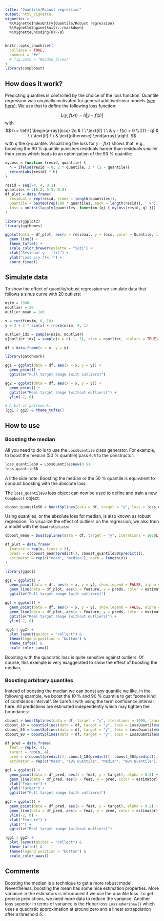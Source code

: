 ```yaml
---
title: "Quantile/Robust regression"
output: html_vignette
vignette: >
  %\VignetteIndexEntry{Quantile/Robust regression}
  %\VignetteEngine{knitr::rmarkdown}
  %\VignetteEncoding{UTF-8}
---
```


```r
knitr::opts_chunk$set(
  collapse = TRUE,
  comment = "#>"
  # fig.path = "Readme_files/"
)
library(compboost)
```

## How does it work?

Predicting quantiles is controlled by the choice of the loss function. Quantile regression was originally motivated for general additive/linear models ([see here](https://en.wikipedia.org/wiki/Quantile_regression)). We use that to define the following loss function:

$$
L(y, f(x)) = h|y - f(x)|
$$
with
$$
h = \left\{
\begin{array}{ccc}
2q       & \ \ \text{if} \ \ & y - f(x) > 0 \\
2(1 - q) & \ \ \text{if} \ \ & \text{otherwise}
\end{array}
\right.
$$
with $q$ the q-quantile. Visualizing the loss for $y - f(x)$ shows that, e.g., boosting the 90 % quantile punishes residuals harder than residuals smaller then zeros which leads to an optimization of the 90 % quantile:

```r
myLoss = function (resid, quantile) {
  h = ifelse(resid > 0, 2 * quantile, 2 * (1 - quantile))
  return(abs(resid) * h)
}

resid = seq(-4, 4, 0.1)
quantiles = c(0.2, 0.5, 0.8)
df_plot = data.frame(
  residual = rep(resid, times = length(quantiles)),
  Quantile = paste0(rep(100 * quantiles, each = length(resid)), " %"),
  loss = unlist(lapply(quantiles, function (q) { myLoss(resid, q) }))
)

library(ggplot2)
library(ggthemes)

ggplot(data = df_plot, aes(x = residual, y = loss, color = Quantile, linetype = Quantile), size = 2) +
  geom_line() +
  theme_tufte() +
  scale_color_brewer(palette = "Set1") +
  xlab("Residual y - f(x)") +
  ylab("Loss L(y,f(x))") +
  coord_fixed()
```

## Simulate data

To show the effect of quantile/robust regression we simulate data that follows a sinus curve with 20 outliers:

```r
nsim = 1000
noutlier = 20
outlier_mean = 1e6

x = runif(nsim, 0, 10)
y = 3 + 2 * sin(x) + rnorm(nsim, 0, 1)

outlier_idx = sample(nsim, noutlier)
y[outlier_idx] = sample(x = c(-1, 1), size = noutlier, replace = TRUE) * rnorm(noutlier, outlier_mean, 1)

df = data.frame(x = x, y = y)
```

```r
library(patchwork)

gg1 = ggplot(data = df, aes(x = x, y = y)) +
  geom_point() +
  ggtitle("Full target range (with outliers)")

gg2 = ggplot(data = df, aes(x = x, y = y)) +
  geom_point() +
  ggtitle("Real target range (without outliers)") +
  ylim(-2, 8)

# A bit of patchwork:
(gg1 | gg2) & theme_tufte()
```

## How to use

### Boosting the median

All you need to do is to use the `LossQuantile` class generator. For example, to boost the median (50 % quantile) pass `0.5` to the constructor:
```r
loss_quantile50 = LossQuantile$new(0.5)
loss_quantile50
```

A little side note: Boosting the median or the 50 % quantile is equivalent to conduct boosting with the absolute loss.

The `loss_quantile90` loss object can now be used to define and train a new `Compboost` object:

```r
cboost_quantile50 = boostSplines(data = df, target = "y", loss = loss_quantile50, iterations = 1000L, trace = 200L)
```

Using quantiles, or the absolute loss for median, is also known as robust regression. To visualize the effect of outliers on the regression, we also train a model with the `QuadraticLoss`:

```r
cboost_mean = boostSplines(data = df, target = "y", iterations = 1000L, trace = 0)

df_plot = data.frame(
  feature = rep(x, times = 2),
  preds = c(cboost_mean$predict(), cboost_quantile50$predict()),
  estimator = rep(c("mean", "median"), each = length(x))
)

library(ggsci)

gg1 = ggplot() +
  geom_point(data = df, aes(x = x, y = y), show.legend = FALSE, alpha = 0.5) +
  geom_line(data = df_plot, aes(x = feature, y = preds, color = estimator), size = 1.2) +
  ggtitle("Full target range (with outliers)")

gg2 = ggplot() +
  geom_point(data = df, aes(x = x, y = y), show.legend = FALSE, alpha = 0.5) +
  geom_line(data = df_plot, aes(x = feature, y = preds, color = estimator), size = 1.2) +
  ggtitle("Real target range (without outliers)") +
  ylim(-2, 8)

(gg1 | gg2) +
  plot_layout(guides = "collect") &
  theme(legend.position = "bottom") &
  theme_tufte() &
  scale_color_jama()
```

Boosting with the quadratic loss is quite sensitive against outliers. Of course, this example is very exaggerated to show the effect of boosting the median.

### Boosting arbitrary quantiles

Instead of boosting the median we can boost any quantile we like. In the following example, we boost the 10 % and 90 % quantile to get "some kind of confidence interval". Be careful with using the term confidence interval here. All predictions are estimated independently which may tighten the boundaries:

```r
cboost = boostSplines(data = df, target = "y", iterations = 1000, trace = 0)
cboost_10 = boostSplines(data = df, target = "y", loss = LossQuantile$new(0.1), iterations = 1000, trace = 0)
cboost_50 = boostSplines(data = df, target = "y", loss = LossQuantile$new(0.5), iterations = 1000, trace = 0)
cboost_90 = boostSplines(data = df, target = "y", loss = LossQuantile$new(0.9), iterations = 1000, trace = 0)

df_pred = data.frame(
  feat = rep(x, 4),
  target = rep(y, 4),
  pred = c(cboost$predict(), cboost_10$predict(), cboost_50$predict(), cboost_90$predict()),
  estimator = rep(c("Mean", "10% Quantile", "Median", "90% Quantile"), each = 1000L))

gg1 = ggplot() +
  geom_point(data = df_pred, aes(x = feat, y = target), alpha = 0.2) +
  geom_line(data = df_pred, aes(x = feat, y = pred, color = estimator), size = 1.2) +
  xlab("Feature") +
  ylab("Target") +
  ggtitle("Full target range (with outliers)")

gg2 = ggplot() +
  geom_point(data = df_pred, aes(x = feat, y = target), alpha = 0.2) +
  geom_line(data = df_pred, aes(x = feat, y = pred, color = estimator), size = 1.2) +
  ylim(-2, 8) +
  xlab("Feature") +
  ylab("") +
  ggtitle("Real target range (without outliers)")

(gg1 | gg2) +
  plot_layout(guides = "collect") &
  theme_tufte() &
  theme(legend.position = "bottom") &
  scale_color_aaas()
```

## Comments

Boosting the median is a technique to get a more robust model. Nevertheless, boosting the mean has some nice estimation properties. More variance in the estimators is introduced if we use the quantile loss. To get precise predictions, we need more data to reduce the variance. Another loss superior in terms of variance is the Huber loss `LossHuber$new()` which uses a quadratic approximation at around zero and a linear extrapolation after a threshold $\delta$.
